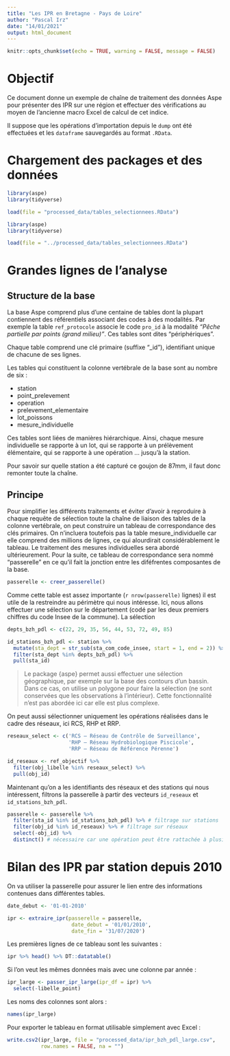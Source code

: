 ```yaml
---
title: "Les IPR en Bretagne - Pays de Loire"
author: "Pascal Irz"
date: "14/01/2021"
output: html_document
---
```


```r
knitr::opts_chunk$set(echo = TRUE, warning = FALSE, message = FALSE)
```

# Objectif

Ce document donne un exemple de chaîne de traitement des données Aspe pour présenter des IPR sur une région et effectuer des vérifications au moyen de l'ancienne macro Excel de calcul de cet indice.

Il suppose que les opérations d'importation depuis le `dump` ont été effectuées et les `dataframe` sauvegardés au format `.RData`.

# Chargement des packages et des données

```r
library(aspe)
library(tidyverse)

load(file = "processed_data/tables_selectionnees.RData")
```

```r
library(aspe)
library(tidyverse)

load(file = "../processed_data/tables_selectionnees.RData")
```

# Grandes lignes de l'analyse

## Structure de la base

La base Aspe comprend plus d'une centaine de tables dont la plupart contiennent des référentiels associant des codes à des modalités. Par exemple la table `ref_protocole` associe le code `pro_id` à la modalité *"Pêche partielle par points (grand milieu)"*. Ces tables sont dites "périphériques".

Chaque table comprend une clé primaire (suffixe "_id"), identifiant unique de chacune de ses lignes.

Les tables qui constituent la colonne vertébrale de la base sont au nombre de six :

- station
- point_prelevement
- operation
- prelevement_elementaire
- lot_poissons
- mesure_individuelle

Ces tables sont liées de manières hiérarchique. Ainsi, chaque mesure individuelle se rapporte à un lot, qui se rapporte à un prélèvement élémentaire, qui se rapporte à une opération ... jusqu'à la station.

Pour savoir sur quelle station a été capturé ce goujon de 87mm, il faut donc remonter toute la chaîne.

## Principe

Pour simplifier les différents traitements et éviter d'avoir à reproduire à chaque requête de sélection toute la chaîne de liaison des tables de la colonne vertébrale, on peut construire un tableau de correspondance des clés primaires. On n'incluera toutefois pas la table mesure_individuelle car elle comprend des millions de lignes, ce qui alourdirait considérablement le tableau. Le traitement des mesures individuelles sera abordé ultérieurement. Pour la suite, ce tableau de correspondance sera nommé "passerelle" en ce qu'il fait la jonction entre les diféfrentes composantes de la base.


```r
passerelle <- creer_passerelle()
```

Comme cette table est assez importante (`r nrow(passerelle)` lignes) il est utile de la restreindre au périmètre qui nous intéresse. Ici, nous allons effectuer une sélection sur le département (codé par les deux premiers chiffres du code Insee de la commune). La sélection 


```r
depts_bzh_pdl <- c(22, 29, 35, 56, 44, 53, 72, 49, 85)

id_stations_bzh_pdl <- station %>%
  mutate(sta_dept = str_sub(sta_com_code_insee, start = 1, end = 2)) %>%
  filter(sta_dept %in% depts_bzh_pdl) %>%
  pull(sta_id)
```

>Le package {aspe} permet aussi effectuer une sélection géographique, par exemple sur la base des contours d'un bassin. Dans ce cas, on utilise un polygone pour faire la sélection (ne sont conservées que les observations à l'intérieur). Cette fonctionnalité n'est pas abordée ici car elle est plus complexe.

On peut aussi sélectionner uniquement les opérations réalisées dans le cadre des réseaux, ici RCS, RHP et RRP.

```r
reseaux_select <- c('RCS – Réseau de Contrôle de Surveillance',
                    'RHP – Réseau Hydrobiologique Piscicole',
                    'RRP – Réseau de Référence Pérenne')

id_reseaux <- ref_objectif %>%
  filter(obj_libelle %in% reseaux_select) %>%
  pull(obj_id)
```


Maintenant qu'on a les identifiants des réseaux et des stations qui nous intéressent, filtrons la passerelle à partir des vecteurs `id_reseaux` et `id_stations_bzh_pdl`.

```r
passerelle <- passerelle %>%
  filter(sta_id %in% id_stations_bzh_pdl) %>% # filtrage sur stations
  filter(obj_id %in% id_reseaux) %>% # filtrage sur réseaux
  select(-obj_id) %>%
  distinct() # nécessaire car une opération peut être rattachée à plusieurs réseaux
```

# Bilan des IPR par station depuis 2010

On va utiliser la passerelle pour assurer le lien entre des informations contenues dans différentes tables.

```r
date_debut <- '01-01-2010'

ipr <- extraire_ipr(passerelle = passerelle,
                     date_debut = '01/01/2010',
                     date_fin = '31/07/2020')
```

Les premières lignes de ce tableau sont les suivantes :

```r
ipr %>% head() %>% DT::datatable()
```

Si l'on veut les mêmes données mais avec une colonne par année :

```r
ipr_large <- passer_ipr_large(ipr_df = ipr) %>% 
  select(-libelle_point)
```

Les noms des colonnes sont alors :

```r
names(ipr_large)
```


Pour exporter le tableau en format utilisable simplement avec Excel :

```r
write.csv2(ipr_large, file = "processed_data/ipr_bzh_pdl_large.csv",
           row.names = FALSE, na = "")
```

